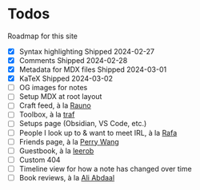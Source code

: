 
# Todos

Roadmap for this site

- [x] Syntax highlighting
  <Comment type="inline">Shipped 2024-02-27</Comment>
- [x] Comments
  <Comment type="inline">Shipped 2024-02-28</Comment>
- [x] Metadata for MDX files
  <Comment type="inline">Shipped 2024-03-01</Comment>
- [x] KaTeX
  <Comment type="inline">Shipped 2024-03-02</Comment>
- [ ] OG images for notes
- [ ] Setup MDX at root layout
- [ ] Craft feed, à la [Rauno](https://rauno.me/craft)
- [ ] Toolbox, à la [traf](https://tr.af/stack)
- [ ] Setups page (Obsidian, VS Code, etc.)
- [ ] People I look up to & want to meet IRL, à la [Rafa](https://rafa.design/)
- [ ] Friends page, à la [Perry Wang](https://www.perryw.ca/info)
- [ ] Guestbook, à la [leerob](https://leerob.io/guestbook)
- [ ] Custom 404
- [ ] Timeline view for how a note has changed over time
- [ ] Book reviews, à la [Ali Abdaal](https://aliabdaal.com/book-notes/)
